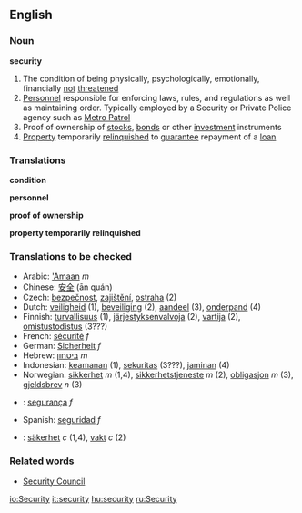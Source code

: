 ==English==
===Noun===
'''security'''
#The condition of being physically, psychologically, emotionally, financially [[not]] [[threaten]]ed
#[[Personnel]] responsible for enforcing laws, rules, and regulations as well as maintaining order. Typically employed by a Security or Private Police agency such as [http://www.metropatrol.org/ Metro Patrol]
#Proof of ownership of [[stock]]s, [[bond]]s or other [[investment]] instruments
#[[Property]] temporarily [[relinquish]]ed to [[guarantee]] repayment of a [[loan]]

===Translations===
'''condition'''
{{top}}
{{mid}}
{{bottom}}

'''personnel'''
{{top}}
{{mid}}
{{bottom}}

'''proof of ownership'''
{{top}}
{{mid}}
{{bottom}}

'''property temporarily relinquished'''
{{top}}
{{mid}}
{{bottom}}

===Translations to be checked===
{{checktrans}}
*Arabic: [['Amaan]] ''m''
*Chinese: [[安全]] (ān quán)
*Czech: [[bezpečnost]], [[zajištění]], [[ostraha]] (2)
*Dutch: [[veiligheid]] (1), [[beveiliging]] (2), [[aandeel]] (3), [[onderpand]] (4)
*Finnish: [[turvallisuus]] (1), [[järjestyksenvalvoja]] (2), [[vartija]] (2), [[omistustodistus]] (3???)
*French: [[sécurité]] ''f''
*German: [[Sicherheit]] ''f''
*Hebrew: [[ביטחון]] ''m''
*Indonesian: [[keamanan]] (1), [[sekuritas]] (3???), [[jaminan]] (4)
*Norwegian: [[sikkerhet]] ''m'' (1,4), [[sikkerhetstjeneste]] ''m'' (2), [[obligasjon]] ''m'' (3), [[gjeldsbrev]] ''n'' (3)
*{{pt}}: [[segurança]] ''f''
*Spanish: [[seguridad]] ''f''
*{{sv}}: [[säkerhet]] ''c'' (1,4), [[vakt]] ''c'' (2)

===Related words===

*[[Security Council]]

[[io:Security]]
[[it:security]]
[[hu:security]]
[[ru:Security]]